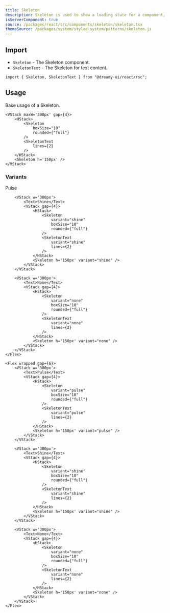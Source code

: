 ```yaml
---
title: Skeleton
description: Skeleton is used to show a loading state for a component, while keeping the layout size.
isServerComponent: true
source: /packages/react/src/components/skeleton/skeleton.tsx
themeSource: /packages/system/styled-system/patterns/skeleton.js
---
```


## Import

- `Skeleton` - The Skeleton component.
- `SkeletonText` - The Skeleton for text content.

```tsx
import { Skeleton, SkeletonText } from "@dreamy-ui/react/rsc";
```

## Usage

Base usage of a Skeleton.

<Wrapper>
    <VStack w='full' maxW='300px' gap={4}>
        <HStack>
            <Skeleton
                boxSize="10"
                rounded={"full"}
            />
            <SkeletonText
                lines={2}
            />
        </HStack>
        <Skeleton h='150px' />
    </VStack>
</Wrapper>

```tsx
<VStack maxW='300px' gap={4}>
    <HStack>
        <Skeleton
            boxSize="10"
            rounded={"full"}
        />
        <SkeletonText
            lines={2}
        />
    </HStack>
    <Skeleton h='150px' />
</VStack>
```

### Variants

<Wrapper>
    <Flex wrapped gap={6}>
        <VStack w='300px'>
            <Text>Pulse</Text>
            <VStack gap={4}>
                <HStack>
                    <Skeleton
                        variant="pulse"
                        boxSize="10"
                        rounded={"full"}
                    />
                    <SkeletonText
                        variant="pulse"
                        lines={2}
                    />
                </HStack>
                <Skeleton h='150px' variant="pulse" />
            </VStack>
        </VStack>

        <VStack w='300px'>
            <Text>Shine</Text>
            <VStack gap={4}>
                <HStack>
                    <Skeleton
                        variant="shine"
                        boxSize="10"
                        rounded={"full"}
                    />
                    <SkeletonText
                        variant="shine"
                        lines={2}
                    />
                </HStack>
                <Skeleton h='150px' variant="shine" />
            </VStack>
        </VStack>

        <VStack w='300px'>
            <Text>None</Text>
            <VStack gap={4}>
                <HStack>
                    <Skeleton
                        variant="none"
                        boxSize="10"
                        rounded={"full"}
                    />
                    <SkeletonText
                        variant="none"
                        lines={2}
                    />
                </HStack>
                <Skeleton h='150px' variant="none" />
            </VStack>
        </VStack>
    </Flex>
</Wrapper>

```tsx
<Flex wrapped gap={6}>
    <VStack w='300px'>
        <Text>Pulse</Text>
        <VStack gap={4}>
            <HStack>
                <Skeleton
                    variant="pulse"
                    boxSize="10"
                    rounded={"full"}
                />
                <SkeletonText
                    variant="pulse"
                    lines={2}
                />
            </HStack>
            <Skeleton h='150px' variant="pulse" />
        </VStack>
    </VStack>

    <VStack w='300px'>
        <Text>Shine</Text>
        <VStack gap={4}>
            <HStack>
                <Skeleton
                    variant="shine"
                    boxSize="10"
                    rounded={"full"}
                />
                <SkeletonText
                    variant="shine"
                    lines={2}
                />
            </HStack>
            <Skeleton h='150px' variant="shine" />
        </VStack>
    </VStack>

    <VStack w='300px'>
        <Text>None</Text>
        <VStack gap={4}>
            <HStack>
                <Skeleton
                    variant="none"
                    boxSize="10"
                    rounded={"full"}
                />
                <SkeletonText
                    variant="none"
                    lines={2}
                />
            </HStack>
            <Skeleton h='150px' variant="none" />
        </VStack>
    </VStack>
</Flex>
```